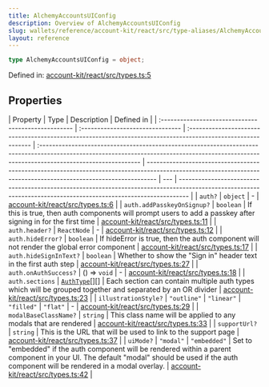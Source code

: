```yaml
---
title: AlchemyAccountsUIConfig
description: Overview of AlchemyAccountsUIConfig
slug: wallets/reference/account-kit/react/src/type-aliases/AlchemyAccountsUIConfig
layout: reference
---
```


```ts
type AlchemyAccountsUIConfig = object;
```

Defined in: [account-kit/react/src/types.ts:5](https://github.com/alchemyplatform/aa-sdk/blob/49e74eee8606f480b200b4612d00d950da8a8742/account-kit/react/src/types.ts#L5)

## Properties

| Property                                            | Type                             | Description                                                                                                  | Defined in                                                                                                                                                                                   |
| :-------------------------------------------------- | :------------------------------- | :----------------------------------------------------------------------------------------------------------- | :------------------------------------------------------------------------------------------------------------------------------------------------------------------------------------------- | --------------------------------------------------------------------------------------------------------------------------------------------------------------- | --- | --------------------------------------------------------------------------------------------------------------------------------------------------------------- |
| <a id="auth" /> `auth?`                             | `object`                         | -                                                                                                            | [account-kit/react/src/types.ts:6](https://github.com/alchemyplatform/aa-sdk/blob/49e74eee8606f480b200b4612d00d950da8a8742/account-kit/react/src/types.ts#L6)                                |
| `auth.addPasskeyOnSignup?`                          | `boolean`                        | If this is true, then auth components will prompt users to add a passkey after signing in for the first time | [account-kit/react/src/types.ts:11](https://github.com/alchemyplatform/aa-sdk/blob/49e74eee8606f480b200b4612d00d950da8a8742/account-kit/react/src/types.ts#L11)                              |
| `auth.header?`                                      | `ReactNode`                      | -                                                                                                            | [account-kit/react/src/types.ts:12](https://github.com/alchemyplatform/aa-sdk/blob/49e74eee8606f480b200b4612d00d950da8a8742/account-kit/react/src/types.ts#L12)                              |
| `auth.hideError?`                                   | `boolean`                        | If hideError is true, then the auth component will not render the global error component                     | [account-kit/react/src/types.ts:17](https://github.com/alchemyplatform/aa-sdk/blob/49e74eee8606f480b200b4612d00d950da8a8742/account-kit/react/src/types.ts#L17)                              |
| `auth.hideSignInText?`                              | `boolean`                        | Whether to show the "Sign in" header text in the first auth step                                             | [account-kit/react/src/types.ts:27](https://github.com/alchemyplatform/aa-sdk/blob/49e74eee8606f480b200b4612d00d950da8a8742/account-kit/react/src/types.ts#L27)                              |
| `auth.onAuthSuccess?`                               | () => `void`                     | -                                                                                                            | [account-kit/react/src/types.ts:18](https://github.com/alchemyplatform/aa-sdk/blob/49e74eee8606f480b200b4612d00d950da8a8742/account-kit/react/src/types.ts#L18)                              |
| `auth.sections`                                     | [`AuthType`](AuthType.mdx)\[]\[] | Each section can contain multiple auth types which will be grouped together and separated by an OR divider   | [account-kit/react/src/types.ts:23](https://github.com/alchemyplatform/aa-sdk/blob/49e74eee8606f480b200b4612d00d950da8a8742/account-kit/react/src/types.ts#L23)                              |
| <a id="illustrationstyle" /> `illustrationStyle?`   | `"outline"`                      | `"linear"`                                                                                                   | `"filled"`                                                                                                                                                                                   | `"flat"`                                                                                                                                                        | -   | [account-kit/react/src/types.ts:29](https://github.com/alchemyplatform/aa-sdk/blob/49e74eee8606f480b200b4612d00d950da8a8742/account-kit/react/src/types.ts#L29) |
| <a id="modalbaseclassname" /> `modalBaseClassName?` | `string`                         | This class name will be applied to any modals that are rendered                                              | [account-kit/react/src/types.ts:33](https://github.com/alchemyplatform/aa-sdk/blob/49e74eee8606f480b200b4612d00d950da8a8742/account-kit/react/src/types.ts#L33)                              |
| <a id="supporturl" /> `supportUrl?`                 | `string`                         | This is the URL that will be used to link to the support page                                                | [account-kit/react/src/types.ts:37](https://github.com/alchemyplatform/aa-sdk/blob/49e74eee8606f480b200b4612d00d950da8a8742/account-kit/react/src/types.ts#L37)                              |
| <a id="uimode" /> `uiMode?`                         | `"modal"`                        | `"embedded"`                                                                                                 | Set to "embedded" if the auth component will be rendered within a parent component in your UI. The default "modal" should be used if the auth component will be rendered in a modal overlay. | [account-kit/react/src/types.ts:42](https://github.com/alchemyplatform/aa-sdk/blob/49e74eee8606f480b200b4612d00d950da8a8742/account-kit/react/src/types.ts#L42) |
